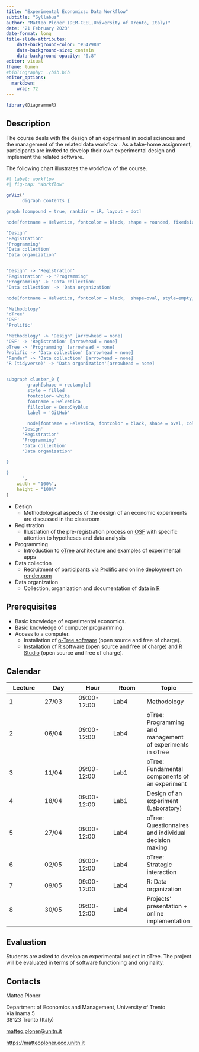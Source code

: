 ```yaml
---
title: "Experimental Economics: Data Workflow"
subtitle: "Syllabus"
author: "Matteo Ploner (DEM-CEEL,University of Trento, Italy)"
date: "21 February 2023"
date-format: long
title-slide-attributes:
    data-background-color: "#547980"
    data-background-size: contain
    data-background-opacity: "0.8"
editor: visual
theme: lumen
#bibliography: ./bib.bib
editor_options:
  markdown:
    wrap: 72
---
```


```r
library(DiagrammeR)
```



## Description

The course deals with the design of an experiment in social sciences and the management of the related data workflow . As a take-home assignment, participants are invited to develop their own experimental design and implement the related software.

The following chart illustrates the workflow of the course.

```r

#| label: workflow
#| fig-cap: "Workflow"

grViz("
      digraph contents {

graph [compound = true, rankdir = LR, layout = dot]

node[fontname = Helvetica, fontcolor = black, shape = rounded, fixedsize = true, width = 1.2, style = filled, fillcolor = Honeydew, fontsize = 8]

'Design'
'Registration'
'Programming'
'Data collection'
'Data organization'


'Design' -> 'Registration' 
'Registration' -> 'Programming'
'Programming' -> 'Data collection'
'Data collection' -> 'Data organization'

node[fontname = Helvetica, fontcolor = black,  shape=oval, style=empty, fontsize = 8, fixedsize = false]

'Methodology'
'oTree'
'OSF'
'Prolific'

'Methodology' -> 'Design' [arrowhead = none]
'OSF' -> 'Registration' [arrowhead = none]
oTree -> 'Programming' [arrowhead = none]
Prolific -> 'Data collection' [arrowhead = none]
'Render' -> 'Data collection' [arrowhead = none]
'R (tidyverse)' -> 'Data organization'[arrowhead = none]


subgraph cluster_0 {
        graph[shape = rectangle]
        style = filled
        fontcolor= white
        fontname = Helvetica
        fillcolor = DeepSkyBlue
        label = 'GitHub'
        
        node[fontname = Helvetica, fontcolor = black, shape = oval, color = darkslategray, style=filled, fillcolor = LemonChiffon, fontsize=10, fixedsize = true,  width=1.5]
      'Design'
      'Registration'
      'Programming'
      'Data collection'
      'Data organization'
        
}

}
      ",
    width = "100%",
    height = "100%"
)
```

- Design
    - Methodological aspects of the design of an economic experiments are discussed in the classroom

- Registration
    - Illustration of the pre-registration process on [OSF](https://osf.io/) with specific attention to hypotheses and data analysis

- Programming
    - Introduction to [oTree](https://www.otree.org/) architecture and examples of experimental apps

- Data collection
    - Recruitment of participants via [Prolific](https://www.prolific.co/) and online deployment on [render.com](https://render.com/)

- Data organization
    - Collection, organization  and documentation of data in [R](htpps://cran.r-project.org)

## Prerequisites

- Basic knowledge of experimental economics.
- Basic knowledge of computer programming.
- Access to a computer.
  - Installation of [o-Tree software](https://www.otree.org/) (open source and free of charge).
  - Installation of [R software](htpps://cran.r-project.org) (open source and free of charge) and [R Studio](https://www.rstudio.com/) (open source and free of charge).


## Calendar

| Lecture  | Day  | Hour | Room | Topic|
|---|---|---|---|--|
| [1](./1/)  | 27/03  | 09:00-12:00 |Lab4 |Methodology |
| 2  | 06/04  | 09:00-12:00 |Lab4 |oTree: Programming and management of experiments in oTree |
| 3  | 11/04  | 09:00-12:00 |Lab1 |oTree: Fundamental components of an experiment|
| 4  | 18/04  | 09:00-12:00 |Lab1 |Design of an experiment (Laboratory)|
| 5  | 27/04  | 09:00-12:00 |Lab4 |oTree: Questionnaires and individual decision making|
| 6  | 02/05  | 09:00-12:00 |Lab4 |oTree: Strategic interaction|
| 7  |  09/05 | 09:00-12:00 |Lab4 |R: Data organization |
| 8  | 30/05  | 09:00-12:00 |Lab4 |Projects' presentation + online implementation|

## Evaluation

Students are asked to develop an experimental project in oTree. The project will be evaluated in terms of software functioning and originality.

## Contacts

Matteo Ploner<br>

<span class="iconify" data-icon="ri:building-4-line"></span>
 Department of Economics and Management, University of Trento <br>
Via Inama 5 <br>
38123 Trento (Italy) <br>

<span class="iconify" data-icon="material-symbols:mail-outline-rounded"></span>
 [matteo.ploner@unitn.it](mailto: matteo.ploner@unitn.it)

<span class="iconify" data-icon="mdi:web"></span>
[https://matteoploner.eco.unitn.it](https://matteoploner.eco.unitn.it)

<script src="https://code.iconify.design/3/3.1.0/iconify.min.js"></script>

